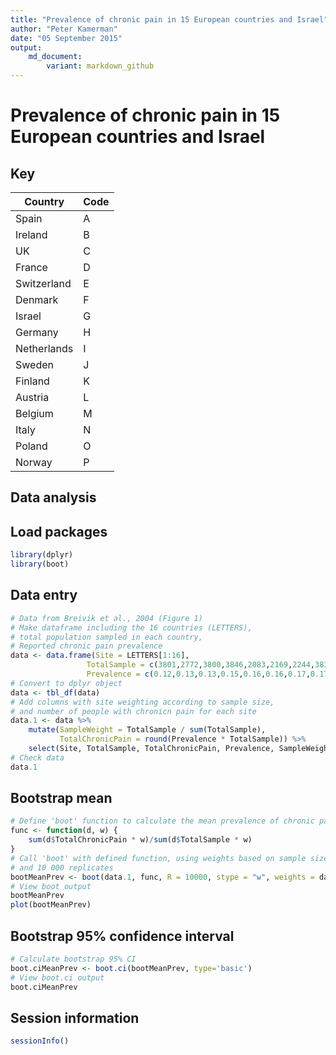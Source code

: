 ```yaml
---
title: "Prevalence of chronic pain in 15 European countries and Israel"
author: "Peter Kamerman"
date: "05 September 2015"
output: 
    md_document:
        variant: markdown_github
---
```

Prevalence of chronic pain in 15 European countries and Israel
==============================================================

## Key
| Country     	| Code 	|
|-------------	|------	|
| Spain       	| A    	|
| Ireland     	| B    	|
| UK          	| C    	|
| France      	| D    	|
| Switzerland 	| E    	|
| Denmark     	| F    	|
| Israel      	| G    	|
| Germany     	| H    	|
| Netherlands 	| I    	|
| Sweden      	| J    	|
| Finland     	| K    	|
| Austria     	| L    	|
| Belgium     	| M    	|
| Italy       	| N    	|
| Poland      	| O    	|
| Norway     	| P    	|

Data analysis
-------------
## Load packages
```r
library(dplyr)
library(boot)
```

## Data entry
```r
# Data from Breivik et al., 2004 (Figure 1)
# Make dataframe including the 16 countries (LETTERS), 
# total population sampled in each country,
# Reported chronic pain prevalence
data <- data.frame(Site = LETTERS[1:16], 
                 TotalSample = c(3801,2772,3800,3846,2083,2169,2244,3832,3197,2563,2004,2004,2451,3849,3812,2018), 
                 Prevalence = c(0.12,0.13,0.13,0.15,0.16,0.16,0.17,0.17,0.18,0.18,0.19,0.21,0.23,0.26,0.27,0.3))
# Convert to dplyr object
data <- tbl_df(data)
# Add columns with site weighting according to sample size,
# and number of people with chronicn pain for each site
data.1 <- data %>%
    mutate(SampleWeight = TotalSample / sum(TotalSample),
           TotalChronicPain = round(Prevalence * TotalSample)) %>%
    select(Site, TotalSample, TotalChronicPain, Prevalence, SampleWeight)
# Check data
data.1
```

## Bootstrap mean
```r
# Define 'boot' function to calculate the mean prevalence of chronic pain
func <- function(d, w) {
    sum(d$TotalChronicPain * w)/sum(d$TotalSample * w)
}
# Call 'boot' with defined function, using weights based on sample size,
# and 10 000 replicates
bootMeanPrev <- boot(data.1, func, R = 10000, stype = "w", weights = data.1$SampleWeight)
# View boot output
bootMeanPrev
plot(bootMeanPrev)
```

## Bootstrap 95% confidence interval
```r
# Calculate bootstrap 95% CI
boot.ciMeanPrev <- boot.ci(bootMeanPrev, type='basic')
# View boot.ci output
boot.ciMeanPrev
```

## Session information
```r
sessionInfo()
```
